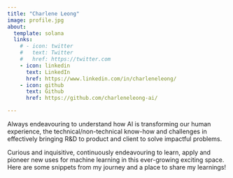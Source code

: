 ```yaml
---
title: "Charlene Leong"
image: profile.jpg
about:
  template: solana
  links:
    # - icon: twitter
    #   text: Twitter
    #   href: https://twitter.com
    - icon: linkedin
      text: LinkedIn
      href: https://www.linkedin.com/in/charleneleong/
    - icon: github
      text: Github
      href: https://github.com/charleneleong-ai/

---
```


Always endeavouring to understand how AI is transforming our human experience, the technical/non-technical know-how and challenges in effectively bringing R&D to product and client to solve impactful problems.

Curious and inquisitive, continuously endeavouring to learn, apply and pioneer new uses for machine learning in this ever-growing exciting space. Here are some snippets from my journey and a place to share my learnings!
